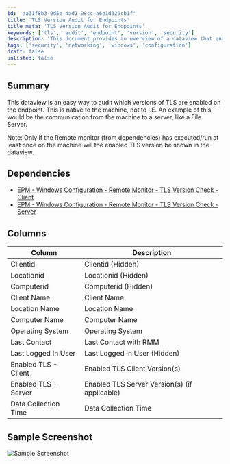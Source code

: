 ```yaml
---
id: 'aa31f8b3-9d5e-4ad1-98cc-a6e1d329cb1f'
title: 'TLS Version Audit for Endpoints'
title_meta: 'TLS Version Audit for Endpoints'
keywords: ['tls', 'audit', 'endpoint', 'version', 'security']
description: 'This document provides an overview of a dataview that enables auditing of TLS versions on endpoints. It highlights the importance of understanding which versions of TLS are enabled for secure communication between machines and servers. The document also outlines dependencies and provides a detailed description of the columns in the dataview.'
tags: ['security', 'networking', 'windows', 'configuration']
draft: false
unlisted: false
---
```

## Summary

This dataview is an easy way to audit which versions of TLS are enabled on the endpoint. This is native to the machine, not to I.E. An example of this would be the communication from the machine to a server, like a File Server.

Note: Only if the Remote monitor (from dependencies) has executed/run at least once on the machine will the enabled TLS version be shown in the dataview.

## Dependencies

- [EPM - Windows Configuration - Remote Monitor - TLS Version Check - Client](https://proval.itglue.com/DOC-5078775-13217933)
- [EPM - Windows Configuration - Remote Monitor - TLS Version Check - Server](https://proval.itglue.com/DOC-5078775-13217931)

## Columns

| Column                      | Description                                   |
|-----------------------------|-----------------------------------------------|
| Clientid                    | Clientid (Hidden)                            |
| Locationid                  | Locationid (Hidden)                          |
| Computerid                  | Computerid (Hidden)                          |
| Client Name                 | Client Name                                  |
| Location Name               | Location Name                                |
| Computer Name               | Computer Name                                |
| Operating System            | Operating System                             |
| Last Contact                | Last Contact with RMM                        |
| Last Logged In User         | Last Logged In User (Hidden)                 |
| Enabled TLS - Client        | Enabled TLS Client Version(s)                |
| Enabled TLS - Server        | Enabled TLS Server Version(s) (if applicable)|
| Data Collection Time        | Data Collection Time                         |

## Sample Screenshot

![Sample Screenshot](../../../static/img/Security---TLS-Status/image_1.png)













